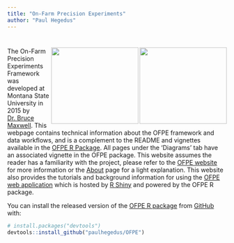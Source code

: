 ```yaml
---
title: "On-Farm Precision Experiments"
author: "Paul Hegedus"
---
```

# <img src="images/msu_coa_logo.png" align="right" width="200" height = "175" /> <img src="images/OFPE_logo.png" align="right" width="200" height = "175" />

The On-Farm Precision Experiments Framework was developed at Montana State University in 2015 by [Dr. Bruce Maxwell]((http://landresources.montana.edu/directory/faculty/1524374/bruce-maxwell)). This webpage contains technical information about the OFPE framework and data workflows, and is a complement to the README and vignettes available in the [OFPE R Package](https://github.com/paulhegedus/OFPE). All pages under the 'Diagrams' tab have an associated vignette in the OFPE package. This website assumes the reader has a familiarity with the project, please refer to the [OFPE website](https://sites.google.com/site/ofpeframework/) for more information or the [About](about.html) page for a light explanation. This website also provides the tutorials and background information for using the [OFPE web application](https://paulhegedus.shinyapps.io/OFPE_AnalysisAndSim_App_v1/?_ga=2.189182059.1336631904.1592115204-590292424.1592115204) which is hosted by [R Shiny](https://shiny.rstudio.com) and powered by the OFPE R package.

You can install the released version of the [OFPE R package](https://github.com/paulhegedus/OFPE) from [GitHub](https://github.com) with:

``` r
# install.packages("devtools")
devtools::install_github("paulhegedus/OFPE")
```